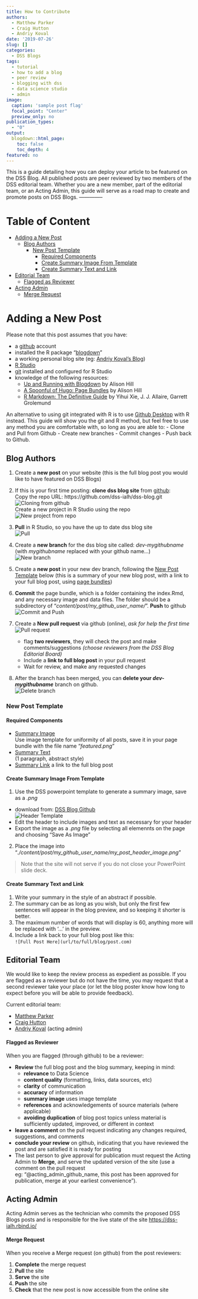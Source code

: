 ```yaml
---
title: How to Contribute
authors:
  - Matthew Parker
  - Craig Hutton
  - Andriy Koval 
date: '2019-07-26'
slug: []
categories:
  - DSS Blogs
tags:
  - tutorial
  - how to add a blog
  - peer review
  - blogging with dss
  - data science studio
  - admin
image: 
  caption: 'sample post flag'
  focal_point: "Center"
  preview_only: no
publication_types:
  - "0"  
output:
  blogdown::html_page:
    toc: false
    toc_depth: 4
featured: no
---
```


<!-- # Publication type. -->
<!-- # Legend: -->
<!-- # 0 = Uncategorized -->
<!-- # 1 = Conference proceedings -->
<!-- # 2 = Journal -->
<!-- # 3 = Work in progress -->
<!-- # 4 = Technical report -->
<!-- # 5 = Book -->
<!-- # 6 = Book chapter -->

This is a guide detailing how you can deploy your article to be featured on the DSS Blog. All published posts are peer reviewed by two members of the DSS editorial team. Whether you are a new member, part of the editorial team, or an Acting Admin, this guide will serve as a road map to create and promote  posts on DSS Blogs. -------------- 


# Table of Content

- [Adding a New Post](#adding-a-new-post)
  - [Blog Authors](#blog-authors)
    - [New Post Template](#link:newposttemplate)
      - [Required Components](#required-components)
      - [Create Summary Image From Template](#summaryimage)
      - [Create Summary Text and Link](#summarytext)
- [Editorial Team](#editorial-team) 
  - [Flagged as Reviewer](#flagged-as-reviewer)
- [Acting Admin](#acting-admin)
  - [Merge Request](#merge-request)



# Adding a New Post

Please note that this post assumes that you have:

* a [github](https://github.com) account
* installed the R package "[blogdown](https://CRAN.R-project.org/package=blogdown)"
* a working personal blog site (eg: [Andriy Koval's Blog](http://andriy.rbind.io/))
* [R Studio](https://www.rstudio.com/)
* [git](http://r-pkgs.had.co.nz/git.html) installed and configured for R Studio
* knowledge of the following resources:
    - [Up and Running with Blogdown](https://alison.rbind.io/post/up-and-running-with-blogdown/) by Alison Hill
    - [A Spoonful of Hugo: Page Bundles](https://alison.rbind.io/post/2019-02-21-hugo-page-bundles/) by Alison Hill
    - [R Markdown: The Definitive Guide](https://bookdown.org/yihui/rmarkdown/) by Yihui Xie, J. J. Allaire, Garrett Grolemund




An alternative to using git integrated with R is to use [Github Desktop](https://desktop.github.com/) with R instead. This guide will show you the git and R method, but feel free to use any method you are comfortable with, so long as you are able to: 
- Clone and Pull from Github
- Create new branches
- Commit changes
- Push back to Github.



## Blog Authors

1. Create a **new post** on your website (this is the full blog post you would like to have featured on DSS Blogs)
2. If this is your first time posting: **clone dss blog site** from [github](https://github.com/dss-ialh/dss-blog):  
Copy the repo URL: https://github.com/dss-ialh/dss-blog.git  
![Cloning from github](images/cloning-from-github.png)  
Create a new project in R Studio using the repo  
![New project from repo](images/cloning-from-github2.png)

3. **Pull** in R Studio, so you have the up to date dss blog site  
![Pull](images/pull-to-rstudio.png)
4. Create a **new branch** for the dss blog site called: _dev-mygithubname_  (with _mygithubname_ replaced with your github name...)  
![New branch](images/new-dev-branch.png)
5. Create a **new post** in your new dev branch, following the [New Post Template](#link:newposttemplate) below (this is a summary of your new blog post, with a link to your full blog post, using [page bundles](https://gohugo.io/content-management/page-bundles/))  
  
6. **Commit** the page bundle, which is a folder containing the index.Rmd, and any necessary image and data files. The folder should be a subdirectory of  "_content/post/my_github_user_name/_". **Push** to github  
![Commit and Push](images/commit-push.png)
7. Create a **New pull request** via github (online), _ask for help the first time_  
![Pull request](images/pull-request.png)
    - flag **two reviewers**, they will check the post and make comments/suggestions *(choose reviewers from the DSS Blog Editorial Board)*  
    - Include a **link to full blog post** in your pull request
    - Wait for review, and make any requested changes
8. After the branch has been merged, you can **delete your _dev-mygithubname_** branch on github.  
![Delete branch](images/delete-branch.png)

### New Post Template {#link:newposttemplate}

#### Required Components  
* [Summary Image](#summaryimage)   
Use image template for uniformity of all posts, save it in your page bundle with the file name "*featured.png*"
* [Summary Text](#summarytext)     
(1 paragraph, abstract style)
* [Summary Link](#summarytext) a link to the full blog post  

#### Create Summary Image From Template {#summaryimage}

1. Use the DSS powerpoint template to generate a summary image, save as a *.png*  
- download from: [DSS Blog Github](https://github.com/dss-ialh/dss-blog/raw/master/static/img/featured-flag-template.pptx)  
![Header Template](images/featured-flag-template.png)
- Edit the header to include images and text as necessary for your header  
- Export the image as a *.png* file by selecting all elemennts on the page and choosing "Save As Image"
2. Place the image into “*./content/post/my_github_user_name/my_post_header_image.png*”  

> Note that the site will not serve if you do not close your PowerPoint slide deck.  

#### Create Summary Text and Link {#summarytext}

1. Write your summary in the style of an abstract if possible.
2. The summary can be as long as you wish, but only the first few sentences will appear in the blog preview, and so keeping it shorter is better.
3. The maximum number of words that will display is 60, anything more will be replaced with '...' in the preview.
4. Include a link back to your full blog post like this:  
`  ![Full Post Here](url/to/full/blog/post.com)`

## Editorial Team

We would like to keep the review process as expedient as possible. If you are flagged as a reviewer but do not have the time, you may request that a second reviewer take your place (or let the blog poster know how long to expect before you will be able to provide feedback).

Current editorial team:   

* [Matthew Parker](https://matthew-parker.rbind.io/)    
* [Craig Hutton](https://craig.rbind.io/)     
* [Andriy Koval](http://andriy.rbind.io/) (acting admin)    

#### Flagged as Reviewer

When you are flagged (through github) to be a reviewer:

* __Review__ the full blog post and the blog summary, keeping in mind:
    - __relevance__ to Data Science
    - __content quality__ (formatting, links, data sources, etc)
    - __clarity__ of communication
    - __accuracy__ of information
    - __summary image__ uses image template 
    - __references__ and acknowledgements of source materials (where applicable)
    - __avoiding duplication__ of blog post topics unless material is sufficiently updated, improved, or different in context
* __leave a comment__ on the pull request indicating any changes required, suggestions, and comments
* __conclude your review__ on github, indicating that you have reviewed the post and are satisfied it is ready for posting
* The last person to give approval for publication must request the Acting Admin to __Merge__, and serve the updated version of the site (use a comment on the pull request  
eg: "@acting_admin_github_name, this post has been approved for publication, merge at your earliest convenience"). 


## Acting Admin

Acting Admin serves as the technician who commits the proposed DSS Blogs posts and is responsible for the live state of the site [https://dss-ialh.rbind.io/](https://dss-ialh.rbind.io/)

#### Merge Request 

When you receive a Merge request (on github) from the post reviewers:

1. __Complete__ the merge request
2. __Pull__ the site
3. __Serve__ the site
4. __Push__ the site
5. __Check__ that the new post is now accessible from the online site
